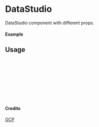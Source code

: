 
<Meta of={DataStudio} title="GCP/DataStudio" />

# DataStudio

DataStudio component with different props.

#### Example

<Canvas of={DataStudio.Primary} />

## Usage

```ts
import { DataStudio } from "yadl-ui";

const Example = () => {
  return (
      <DataStudio />
  );
};

export default Example;
```

#### Credits
[GCP](https://cloud.google.com/icons)
